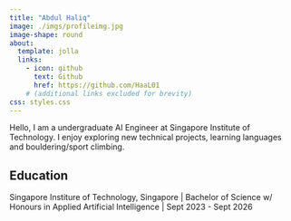```yaml
---
title: "Abdul Haliq"
image: ./imgs/profileimg.jpg
image-shape: round
about:
  template: jolla
  links:
    - icon: github
      text: Github
      href: https://github.com/HaaL01
    # (additional links excluded for brevity)
css: styles.css
---
```


Hello, I am a undergraduate AI Engineer at Singapore Institute of Technology. I enjoy exploring new technical projects, learning languages and bouldering/sport climbing.

## Education

Singapore Institure of Technology, Singapore \| Bachelor of Science w/ Honours in Applied Artificial Intelligence \| Sept 2023 - Sept 2026